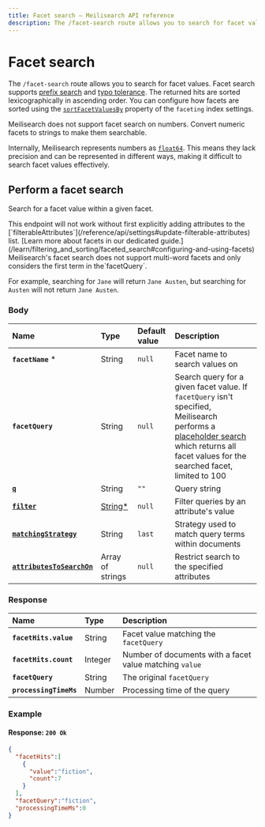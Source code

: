 ```yaml
---
title: Facet search — Meilisearch API reference
description: The /facet-search route allows you to search for facet values.
---
```


# Facet search

The `/facet-search` route allows you to search for facet values. Facet search supports [prefix search](/learn/engine/prefix) and [typo tolerance](/learn/configuration/typo_tolerance). The returned hits are sorted lexicographically in ascending order. You can configure how facets are sorted using the [`sortFacetValuesBy`](/reference/api/settings#faceting-object) property of the `faceting` index settings.

<Capsule intent="note" title="Facet search on numbers">
Meilisearch does not support facet search on numbers. Convert numeric facets to strings to make them searchable.

Internally, Meilisearch represents numbers as [`float64`](https://en.wikipedia.org/wiki/Double-precision_floating-point_format). This means they lack precision and can be represented in different ways, making it difficult to search facet values effectively.
</Capsule>

## Perform a facet search

Search for a facet value within a given facet.

<RouteHighlighter method="POST" route="/indexes/{index_uid}/facet-search"/>

<Capsule intent="warning">
This endpoint will not work without first explicitly adding attributes to the [`filterableAttributes`](/reference/api/settings#update-filterable-attributes) list. [Learn more about facets in our dedicated guide.](/learn/filtering_and_sorting/faceted_search#configuring-and-using-facets)
</Capsule>

<Capsule intent="warning">
Meilisearch's facet search does not support multi-word facets and only considers the first term in the`facetQuery`.

For example, searching for `Jane` will return `Jane Austen`, but searching for `Austen` will not return `Jane Austen`.
</Capsule>

### Body

| Name                                                                                                  | Type                                                               | Default value | Description                                                                                                                                                                                                                                                                                                     |
| :---------------------------------------------------------------------------------------------------- | :----------------------------------------------------------------- | :------------ | :-------------------------------------------------------------------------------------------------------------------------------------------------------------------------------------------------------------------------------------------------------------------------------------------------------------- |
| **`facetName`** *                                                                                     | String                                                             | `null`        | Facet name to search values on                                                                                                                                                                                                                                                                                  |
| **`facetQuery`**                                                                                      | String                                                             | `null`        | Search query for a given facet value. If `facetQuery` isn't specified, Meilisearch performs a [placeholder search](/reference/api/search#placeholder-search) which returns all facet values for the searched facet, limited to 100 |
| [**`q`**](/reference/api/search#query-q)                                                                    | String                                                             | `""`          | Query string                                                                                                                                                                                                                                                                                                    |
| **[`filter`](/reference/api/search#filter)**                                                          | [String*](/learn/filtering_and_sorting/filter_expression_reference) | `null`        | Filter queries by an attribute's value                                                                                                                                                                                                                                                                          |
| **[`matchingStrategy`](/reference/api/search#matching-strategy)**                                     | String                                                             | `last`        | Strategy used to match query terms within documents                                                                                                                                                                                                                                                             |
| **[`attributesToSearchOn`](/reference/api/search##customize-attributes-to-search-on-at-search-time)** | Array of strings                                                   | `null`        | Restrict search to the specified attributes                                                                                                                                                                                                                                                                     |

### Response

| Name                   | Type    | Description                                             |
| :--------------------- | :------ | :------------------------------------------------------ |
| **`facetHits.value`**  | String  | Facet value matching the `facetQuery`                   |
| **`facetHits.count`**  | Integer | Number of documents with a facet value matching `value` |
| **`facetQuery`**       | String  | The original `facetQuery`                               |
| **`processingTimeMs`** | Number  | Processing time of the query                            |

### Example

<CodeSamples id="facet_search_1" />

#### Response: `200 Ok`

```json
{
  "facetHits":[
    {
      "value":"fiction",
      "count":7
    }
  ],
  "facetQuery":"fiction",
  "processingTimeMs":0
}
```
